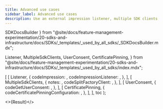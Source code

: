 ```yaml
---
title: Advanced use cases
sidebar_label: Advanced use cases
description: Use an external impression listener, multiple SDK clients, user consent, and certificate pinning.
---
```


  SDKDocsBuilder
} from "@site/docs/feature-management-experimentation/20-sdks-and-infrastructure/docs/SDKs/_templates/_used_by_all_sdks/_SDKDocsBuilder.mdx";

  Listener,
  MultipleSdkClients,
  UserConsent,
  CertificatePinning,
} from "@site/docs/feature-management-experimentation/20-sdks-and-infrastructure/docs/SDKs/_templates/_used_by_all_sdks/index.mdx";






  [
    [ 
      Listener, 
      { 
        codeImpression:         <Impression />,
        codeImpressionListener: <ImpressionListener />,
      }, 
    ],
    [ 
      MultipleSdkClients, 
      {
        notes:                  <MultipleClientsNotes />,
        codeSplitFactoryClient: <SplitFactoryClient />,
      },
    ],
    [
      UserConsent,
      {
        codeGetUserConsent: <GetUserConsent />,
      },
    ],
    [
      CertificatePinning,
      {
        codeCertificatePinningConfiguration: <CertificatePinningConfiguration />,
      },
    ],
  ],
  toc
);

<>{Result}</>